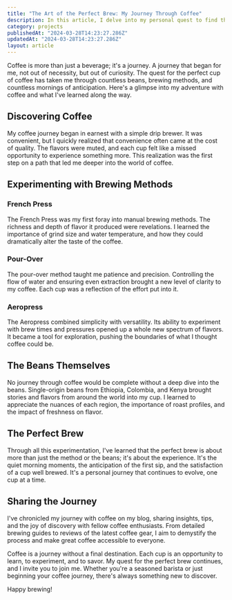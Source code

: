 ```yaml
---
title: "The Art of the Perfect Brew: My Journey Through Coffee"
description: In this article, I delve into my personal quest to find the ultimate coffee experience. From experimenting with different brewing methods like the Aeropress, French press, and pour-over, to exploring beans from remote corners of the world, I share my insights, tips, and the sheer joy that this journey has brought into my life. Whether you're a coffee aficionado or a casual drinker, there's something in this exploration for everyone.
category: projects
publishedAt: "2024-03-28T14:23:27.286Z"
updatedAt: "2024-03-28T14:23:27.286Z"
layout: article
---
```


Coffee is more than just a beverage; it's a journey. A journey that began for me, not out of necessity, but out of curiosity. The quest for the perfect cup of coffee has taken me through countless beans, brewing methods, and countless mornings of anticipation. Here's a glimpse into my adventure with coffee and what I've learned along the way.

## Discovering Coffee

My coffee journey began in earnest with a simple drip brewer. It was convenient, but I quickly realized that convenience often came at the cost of quality. The flavors were muted, and each cup felt like a missed opportunity to experience something more. This realization was the first step on a path that led me deeper into the world of coffee.

## Experimenting with Brewing Methods

### French Press

The French Press was my first foray into manual brewing methods. The richness and depth of flavor it produced were revelations. I learned the importance of grind size and water temperature, and how they could dramatically alter the taste of the coffee.

### Pour-Over

The pour-over method taught me patience and precision. Controlling the flow of water and ensuring even extraction brought a new level of clarity to my coffee. Each cup was a reflection of the effort put into it.

### Aeropress

The Aeropress combined simplicity with versatility. Its ability to experiment with brew times and pressures opened up a whole new spectrum of flavors. It became a tool for exploration, pushing the boundaries of what I thought coffee could be.

## The Beans Themselves

No journey through coffee would be complete without a deep dive into the beans. Single-origin beans from Ethiopia, Colombia, and Kenya brought stories and flavors from around the world into my cup. I learned to appreciate the nuances of each region, the importance of roast profiles, and the impact of freshness on flavor.

## The Perfect Brew

Through all this experimentation, I've learned that the perfect brew is about more than just the method or the beans; it's about the experience. It's the quiet morning moments, the anticipation of the first sip, and the satisfaction of a cup well brewed. It's a personal journey that continues to evolve, one cup at a time.

## Sharing the Journey

I've chronicled my journey with coffee on my blog, sharing insights, tips, and the joy of discovery with fellow coffee enthusiasts. From detailed brewing guides to reviews of the latest coffee gear, I aim to demystify the process and make great coffee accessible to everyone.

Coffee is a journey without a final destination. Each cup is an opportunity to learn, to experiment, and to savor. My quest for the perfect brew continues, and I invite you to join me. Whether you're a seasoned barista or just beginning your coffee journey, there's always something new to discover.

Happy brewing!
